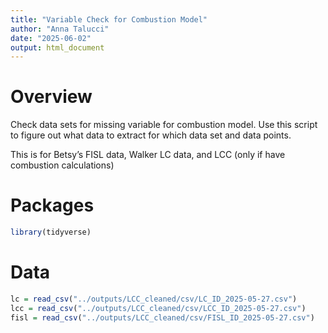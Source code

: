 ```yaml
---
title: "Variable Check for Combustion Model"
author: "Anna Talucci"
date: "2025-06-02"
output: html_document
---
```


# Overview

Check data sets for missing variable for combustion model. Use this script to figure out what data to extract for which data set and data points.

This is for Betsy's FISL data, Walker LC data, and LCC (only if have combustion calculations) 


# Packages

```r
library(tidyverse)
```


# Data

```r
lc = read_csv("../outputs/LCC_cleaned/csv/LC_ID_2025-05-27.csv")
lcc = read_csv("../outputs/LCC_cleaned/csv/LCC_ID_2025-05-27.csv")
fisl = read_csv("../outputs/LCC_cleaned/csv/FISL_ID_2025-05-27.csv")
```







